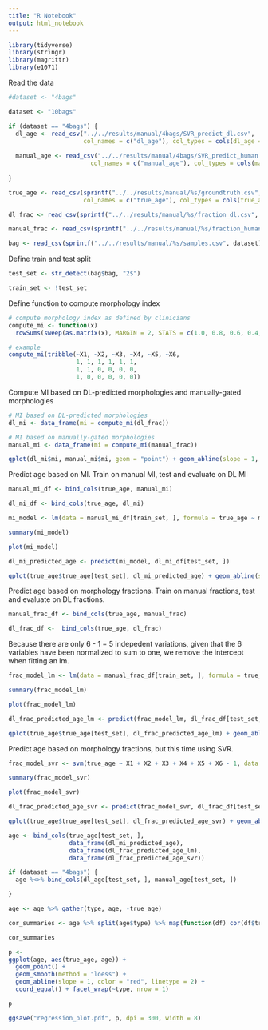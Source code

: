 ```yaml
---
title: "R Notebook"
output: html_notebook
---
```



```r
library(tidyverse)
library(stringr)
library(magrittr)
library(e1071)
```

Read the data

```r

#dataset <- "4bags"

dataset <- "10bags"

if (dataset == "4bags") {
  dl_age <- read_csv("../../results/manual/4bags/SVR_predict_dl.csv", 
                     col_names = c("dl_age"), col_types = cols(dl_age = col_double()))
  
  manual_age <- read_csv("../../results/manual/4bags/SVR_predict_human.csv", 
                       col_names = c("manual_age"), col_types = cols(manual_age = col_double()))
  
}

true_age <- read_csv(sprintf("../../results/manual/%s/groundtruth.csv", dataset), 
                     col_names = c("true_age"), col_types = cols(true_age = col_double()))

dl_frac <- read_csv(sprintf("../../results/manual/%s/fraction_dl.csv", dataset), col_names = FALSE) 

manual_frac <- read_csv(sprintf("../../results/manual/%s/fraction_human.csv", dataset), col_names = FALSE) 

bag <- read_csv(sprintf("../../results/manual/%s/samples.csv", dataset), col_names = c("bag")) 

```


Define train and test split

```r

test_set <- str_detect(bag$bag, "2$")

train_set <- !test_set

```

Define function to compute morphology index

```r
# compute morphology index as defined by clinicians
compute_mi <- function(x) 
  rowSums(sweep(as.matrix(x), MARGIN = 2, STATS = c(1.0, 0.8, 0.6, 0.4, 0.2, 0.8), FUN = "*"))

# example
compute_mi(tribble(~X1, ~X2, ~X3, ~X4, ~X5, ~X6,
                   1, 1, 1, 1, 1, 1,
                   1, 1, 0, 0, 0, 0,
                   1, 0, 0, 0, 0, 0))

```

Compute MI based on DL-predicted morphologies and manually-gated morphologies
```r

# MI based on DL-predicted morphologies
dl_mi <- data_frame(mi = compute_mi(dl_frac))

# MI based on manually-gated morphologies
manual_mi <- data_frame(mi = compute_mi(manual_frac))

qplot(dl_mi$mi, manual_mi$mi, geom = "point") + geom_abline(slope = 1, color = "red", linetype = 2) + coord_equal()
```

Predict age based on MI. Train on manual MI, test and evaluate on DL MI

```r
manual_mi_df <- bind_cols(true_age, manual_mi)

dl_mi_df <- bind_cols(true_age, dl_mi)

mi_model <- lm(data = manual_mi_df[train_set, ], formula = true_age ~ mi)

summary(mi_model)

plot(mi_model)

dl_mi_predicted_age <- predict(mi_model, dl_mi_df[test_set, ])

qplot(true_age$true_age[test_set], dl_mi_predicted_age) + geom_abline(slope = 1)

```

Predict age based on morphology fractions. Train on manual fractions, test and evaluate on DL fractions. 

```r
manual_frac_df <- bind_cols(true_age, manual_frac)

dl_frac_df <-  bind_cols(true_age, dl_frac)

```

Because there are only 6 - 1 = 5 indepedent variations, given that the 6 variables have been
normalized to sum to one, we remove the intercept when fitting an lm. 

```r
frac_model_lm <- lm(data = manual_frac_df[train_set, ], formula = true_age ~ X1 + X2 + X3 + X4 + X5 + X6 - 1)

summary(frac_model_lm)

plot(frac_model_lm)

dl_frac_predicted_age_lm <- predict(frac_model_lm, dl_frac_df[test_set, ])

qplot(true_age$true_age[test_set], dl_frac_predicted_age_lm) + geom_abline(slope = 1)
```

Predict age based on morphology fractions, but this time using SVR.

```r

frac_model_svr <- svm(true_age ~ X1 + X2 + X3 + X4 + X5 + X6 - 1, data = manual_frac_df[train_set, ])

summary(frac_model_svr)

plot(frac_model_svr)

dl_frac_predicted_age_svr <- predict(frac_model_svr, dl_frac_df[test_set, ])

qplot(true_age$true_age[test_set], dl_frac_predicted_age_svr) + geom_abline(slope = 1)
```


```r
age <- bind_cols(true_age[test_set, ], 
                 data_frame(dl_mi_predicted_age), 
                 data_frame(dl_frac_predicted_age_lm),
                 data_frame(dl_frac_predicted_age_svr))

if (dataset == "4bags") {
  age %<>% bind_cols(dl_age[test_set, ], manual_age[test_set, ])

}

age <- age %>% gather(type, age, -true_age)
```


```r

cor_summaries <- age %>% split(age$type) %>% map(function(df) cor(df$true_age, df$age))

cor_summaries

p <- 
ggplot(age, aes(true_age, age)) + 
  geom_point() + 
  geom_smooth(method = "loess") + 
  geom_abline(slope = 1, color = "red", linetype = 2) + 
  coord_equal() + facet_wrap(~type, nrow = 1) 

p

ggsave("regression_plot.pdf", p, dpi = 300, width = 8)
```

